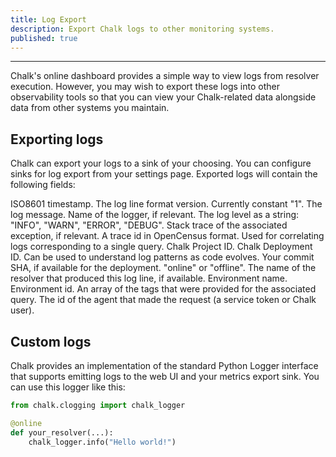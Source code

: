 ```yaml
---
title: Log Export
description: Export Chalk logs to other monitoring systems.
published: true
---
```



---

Chalk's online dashboard provides a simple way to view logs
from resolver execution. However, you may wish to
export these logs into other observability
tools so that you can view your Chalk-related data alongside
data from other systems you maintain.

## Exporting logs

Chalk can export your logs to a sink of your choosing.
You can configure sinks for log export from your settings page.
Exported logs will contain the following fields:

<AttributeTable>

<Attribute field="@timestamp" kind="Instant">
  ISO8601 timestamp.
</Attribute>

<Attribute field="@version" kind="string">
  The log line format version. Currently constant "1".
</Attribute>

<Attribute field="message" kind="string">
  The log message.
</Attribute>

<Attribute field="logger_name" kind="string">
  Name of the logger, if relevant.
</Attribute>

<Attribute field="level" kind="string">
  The log level as a string: "INFO", "WARN", "ERROR", "DEBUG".
</Attribute>

<Attribute field="stack_trace" kind="string">
  Stack trace of the associated exception, if relevant.
</Attribute>

<Attribute field="trace" kind="string">
  A trace id in OpenCensus format. Used for correlating logs corresponding to a single query.
</Attribute>

<Attribute field="project" kind="string">
  Chalk Project ID.
</Attribute>

<Attribute field="deployment" kind="string">
  Chalk Deployment ID. Can be used to understand log patterns as code evolves.
</Attribute>

<Attribute field="commit_sha" kind="string">
  Your commit SHA, if available for the deployment.
</Attribute>

<Attribute field="context" kind="string">
  "online" or "offline".
</Attribute>

<Attribute field="resolver_name" kind="string">
  The name of the resolver that produced this log line, if available.
</Attribute>

<Attribute field="environment" kind="string">
  Environment name.
</Attribute>
<Attribute field="environment_id" kind="string">
  Environment id.
</Attribute>
<Attribute field="tags" kind="string[]">
An array of the tags that were provided for the associated query.
</Attribute>
<Attribute field="agent_id" kind="string">
The id of the agent that made the request (a service token or Chalk user).
</Attribute>
</AttributeTable>

## Custom logs

Chalk provides an implementation of the standard Python Logger interface that supports
emitting logs to the web UI and your metrics export sink. You can use this logger like this:

```py
from chalk.clogging import chalk_logger

@online
def your_resolver(...):
    chalk_logger.info("Hello world!")
```